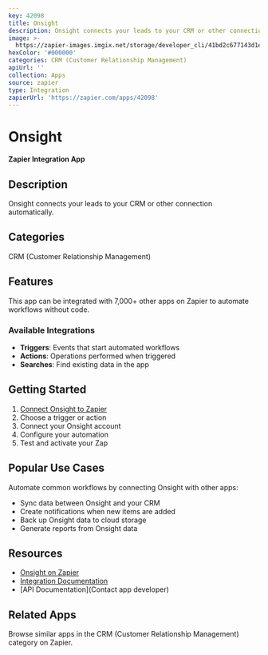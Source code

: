```yaml
---
key: 42098
title: Onsight
description: Onsight connects your leads to your CRM or other connection automatically.
image: >-
  https://zapier-images.imgix.net/storage/developer_cli/41bd2c677143d1e47bf6629791ebefe1.png?auto=format%2Ccompress&ixlib=python-3.0.0&q=50
hexColor: '#000000'
categories: CRM (Customer Relationship Management)
apiUrl: ''
collection: Apps
source: zapier
type: Integration
zapierUrl: 'https://zapier.com/apps/42098'
---
```

# Onsight

**Zapier Integration App**

## Description

Onsight connects your leads to your CRM or other connection automatically.

## Categories

CRM (Customer Relationship Management)

## Features

This app can be integrated with 7,000+ other apps on Zapier to automate workflows without code.

### Available Integrations

- **Triggers**: Events that start automated workflows
- **Actions**: Operations performed when triggered
- **Searches**: Find existing data in the app

## Getting Started

1. [Connect Onsight to Zapier](https://zapier.com/apps/42098)
2. Choose a trigger or action
3. Connect your Onsight account
4. Configure your automation
5. Test and activate your Zap

## Popular Use Cases

Automate common workflows by connecting Onsight with other apps:

- Sync data between Onsight and your CRM
- Create notifications when new items are added
- Back up Onsight data to cloud storage
- Generate reports from Onsight data

## Resources

- [Onsight on Zapier](https://zapier.com/apps/42098)
- [Integration Documentation](https://zapier.com/apps/42098/integrations)
- [API Documentation](Contact app developer)

## Related Apps

Browse similar apps in the CRM (Customer Relationship Management) category on Zapier.
